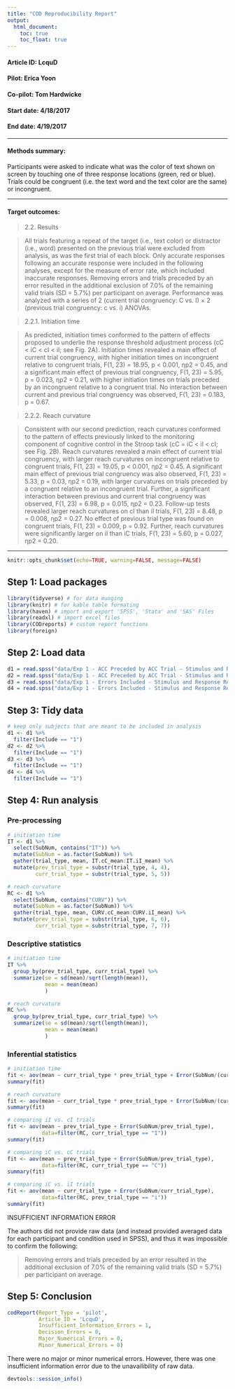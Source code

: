 ```yaml
---
title: "COD Reproducibility Report"
output:
  html_document:
    toc: true
    toc_float: true
---
```


#### Article ID: LcquD
#### Pilot: Erica Yoon
#### Co-pilot: Tom Hardwicke  
#### Start date: 4/18/2017
#### End date: 4/19/2017  

-------

#### Methods summary: 
Participants were asked to indicate what was the color of text shown on screen by touching one of three response locations (green, red or blue). Trials could be congruent (i.e. the text word and the text color are the same) or incongruent.

------

#### Target outcomes: 

> 2.2. Results

> All trials featuring a repeat of the target (i.e., text color) or distractor (i.e., word) presented on the previous trial were excluded from analysis, as was the first trial of each block. Only accurate responses following an accurate response were included in the following analyses, except for the measure of error rate, which included inaccurate responses. Removing errors and trials preceded by an error resulted in the additional exclusion of 7.0% of the remaining valid trials (SD = 5.7%) per participant on average. Performance was analyzed with a series of 2 (current trial congruency: C vs. I) × 2 (previous trial congruency: c vs. i) ANOVAs.

> 2.2.1. Initiation time

> As predicted, initiation times conformed to the pattern of effects proposed to underlie the response threshold adjustment process (cC < iC < cI < iI; see Fig. 2A). Initiation times revealed a main effect of current trial congruency, with higher initiation times on incongruent relative to congruent trials, F(1, 23) = 18.95, p < 0.001, ηp2 = 0.45, and a significant main effect of previous trial congruency, F(1, 23) = 5.95, p = 0.023, ηp2 = 0.21, with higher initiation times on trials preceded by an incongruent relative to a congruent trial. No interaction between current and previous trial congruency was observed, F(1, 23) = 0.183, p = 0.67.

> 2.2.2. Reach curvature

> Consistent with our second prediction, reach curvatures conformed to the pattern of effects previously linked to the monitoring component of cognitive control in the Stroop task (cC = iC < iI < cI; see Fig. 2B). Reach curvatures revealed a main effect of current trial congruency, with larger reach curvatures on incongruent relative to congruent trials, F(1, 23) = 19.05, p < 0.001, ηp2 = 0.45. A significant main effect of previous trial congruency was also observed, F(1, 23) = 5.33, p = 0.03, ηp2 = 0.19, with larger curvatures on trials preceded by a congruent relative to an incongruent trial. Further, a significant interaction between previous and current trial congruency was observed, F(1, 23) = 6.98, p = 0.015, ηp2 = 0.23. Follow-up tests revealed larger reach curvatures on cI than iI trials, F(1, 23) = 8.48, p = 0.008, ηp2 = 0.27. No effect of previous trial type was found on congruent trials, F(1, 23) = 0.009, p = 0.92. Further, reach curvatures were significantly larger on iI than iC trials, F(1, 23) = 5.60, p = 0.027, ηp2 = 0.20.

------

```r
knitr::opts_chunk$set(echo=TRUE, warning=FALSE, message=FALSE)
```

## Step 1: Load packages

```r
library(tidyverse) # for data munging
library(knitr) # for kable table formating
library(haven) # import and export 'SPSS', 'Stata' and 'SAS' Files
library(readxl) # import excel files
library(CODreports) # custom report functions
library(foreign)
```

## Step 2: Load data

```r
d1 = read.spss("data/Exp 1 - ACC Preceded by ACC Trial - Stimulus and Response Repeats Excluded.sav", to.data.frame=TRUE)
d2 = read.spss("data/Exp 1 - ACC Preceded by ACC Trial - Stimulus and Response Repeats Included.sav", to.data.frame=TRUE)
d3 = read.spss("data/Exp 1 - Errors Included - Stimulus and Response Repeats Excluded.sav", to.data.frame=TRUE)
d4 = read.spss("data/Exp 1 - Errors Included - Stimulus and Response Repeats Included.sav", to.data.frame=TRUE)
```

## Step 3: Tidy data

```r
# keep only subjects that are meant to be included in analysis
d1 <- d1 %>%
  filter(Include == "1")
d2 <- d2 %>%
  filter(Include == "1")
d3 <- d3 %>%
  filter(Include == "1")
d4 <- d4 %>%
  filter(Include == "1")
```

## Step 4: Run analysis

### Pre-processing

```r
# initiation time
IT <- d1 %>%
  select(SubNum, contains("IT")) %>%
  mutate(SubNum = as.factor(SubNum)) %>%
  gather(trial_type, mean, IT.cC_mean:IT.iI_mean) %>%
  mutate(prev_trial_type = substr(trial_type, 4, 4),
         curr_trial_type = substr(trial_type, 5, 5))

# reach curvature
RC <- d1 %>%
  select(SubNum, contains("CURV")) %>%
  mutate(SubNum = as.factor(SubNum)) %>%
  gather(trial_type, mean, CURV.cC_mean:CURV.iI_mean) %>%
  mutate(prev_trial_type = substr(trial_type, 6, 6),
         curr_trial_type = substr(trial_type, 7, 7))
```

### Descriptive statistics

```r
# initiation time
IT %>%
  group_by(prev_trial_type, curr_trial_type) %>%
  summarize(se = sd(mean)/sqrt(length(mean)),
            mean = mean(mean)
            )

# reach curvature
RC %>%
  group_by(prev_trial_type, curr_trial_type) %>%
  summarize(se = sd(mean)/sqrt(length(mean)),
            mean = mean(mean)
            )
```

### Inferential statistics

```r
# initiation time
fit <- aov(mean ~ curr_trial_type * prev_trial_type + Error(SubNum/(curr_trial_type * prev_trial_type)), data=IT)
summary(fit)

# reach curvature
fit <- aov(mean ~ curr_trial_type * prev_trial_type + Error(SubNum/(curr_trial_type * prev_trial_type)), data=RC)
summary(fit)

# comparing iI vs. cI trials
fit <- aov(mean ~ prev_trial_type + Error(SubNum/prev_trial_type), 
           data=filter(RC, curr_trial_type == "I"))
summary(fit)

# comparing iC vs. cC trials
fit <- aov(mean ~ prev_trial_type + Error(SubNum/prev_trial_type), 
           data=filter(RC, curr_trial_type == "C"))
summary(fit)

# comparing iC vs. iI trials
fit <- aov(mean ~ curr_trial_type + Error(SubNum/curr_trial_type), 
           data=filter(RC, prev_trial_type == "i"))
summary(fit)
```

INSUFFICIENT INFORMATION ERROR

The authors did not provide raw data (and instead provided averaged data for each participant and condition used in SPSS), and thus it was impossible to confirm the following:

> Removing errors and trials preceded by an error resulted in the additional exclusion of 7.0% of the remaining valid trials (SD = 5.7%) per participant on average.


## Step 5: Conclusion

```r
codReport(Report_Type = 'pilot',
          Article_ID = 'LcquD', 
          Insufficient_Information_Errors = 1,
          Decision_Errors = 0, 
          Major_Numerical_Errors = 0, 
          Minor_Numerical_Errors = 0)
```

There were no major or minor numerical errors. However, there was one insufficient information error due to the unavailibility of raw data. 

```r
devtools::session_info()
```
